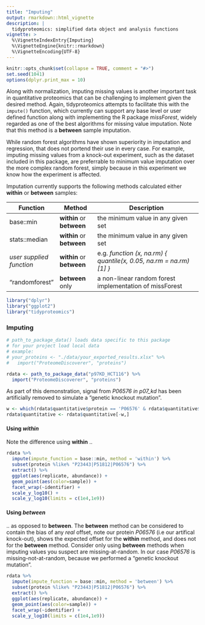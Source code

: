 ```yaml
---
title: "Imputing"
output: rmarkdown::html_vignette
description: |
  tidyproteomics: simplified data object and analysis functions
vignette: >
  %\VignetteIndexEntry{Imputing}
  %\VignetteEngine{knitr::rmarkdown}
  %\VignetteEncoding{UTF-8}
---
```


```r
knitr::opts_chunk$set(collapse = TRUE, comment = "#>")
set.seed(1041)
options(dplyr.print_max = 10)
```

Along with normalization, imputing missing values is another important task in quantitative proteomics that can be challenging to implement given the desired method. Again, tidyproteomics attempts to facilitate this with the `impute()` function, which currently can support any base level or user defined function along with implementing the R package *missForest*, widely regarded as one of the best algorithms for missing value imputation. Note that this method is a **between** sample imputation.

While random forest algorithms have shown superiority in imputation and regression, that does not portend their use in every case. For example, imputing missing values from a knock-out experiment, such as the dataset included in this package, are preferrable to minimum value imputation over the more complex random forest, simply because in this experiment we know how the experiment is affected.

Imputation currently supports the following methods calculated either **within** or **between** samples:

| Function                 | Method                    | Description                                                        |
|---------------|---------------|------------------------------------------|
| base::min                | **within** or **between** | the minimum value in any given set                                 |
| stats::median            | **within** or **between** | the minimum value in any given set                                 |
| *user supplied function* | **within** or **between** | e.g. *function (x, na.rm) { quantile(x, 0.05, na.rm = na.rm)[1] }* |
| "randomforest"           | **between** only          | a non-linear random forest implementation of missForest            |

```r
library("dplyr")
library("ggplot2")
library("tidyproteomics")
```

### Imputing

```r
# path_to_package_data() loads data specific to this package
# for your project load local data
# example: 
# your_proteins <- "./data/your_exported_results.xlsx" %>%
#   import("ProteomeDiscoverer", "proteins")

rdata <- path_to_package_data("p97KD_HCT116") %>%
  import("ProteomeDiscoverer", "proteins")
```

As part of this demonstration, signal from *P06576 in p07_kd* has been artificially removed to simulate a "genetic knockout mutation".
```r
w <- which(rdata$quantitative$protein == 'P06576' & rdata$quantitative$sample == 'p97_kd')
rdata$quantitative <- rdata$quantitative[-w,]
```
#### Using *within*

Note the difference using **within** ..

```r

rdata %>% 
  impute(impute_function = base::min, method = 'within') %>%
  subset(protein %like% "P23443|P51812|P06576") %>% 
  extract() %>%
  ggplot(aes(replicate, abundance)) +
  geom_point(aes(color=sample)) +
  facet_wrap(~identifier) +
  scale_y_log10() +
  scale_y_log10(limits = c(1e4,1e9))
```

#### Using *between*

.. as opposed to **between**. The **between** method can be considered to contain the bias of any *real* offset, note our protein *P06576* (i.e our artifical knock-out), shows the expected offset for the **within** method, and does not for the **between** method. Consider only using **between** methods when imputing values you suspect are missing-at-random. In our case *P06576* is missing-not-at-random, because we performed a "genetic knockout mutation".

```r

rdata %>% 
  impute(impute_function = base::min, method = 'between') %>%
  subset(protein %like% "P23443|P51812|P06576") %>% 
  extract() %>%
  ggplot(aes(replicate, abundance)) +
  geom_point(aes(color=sample)) +
  facet_wrap(~identifier) +
  scale_y_log10(limits = c(1e4,1e9))
```
